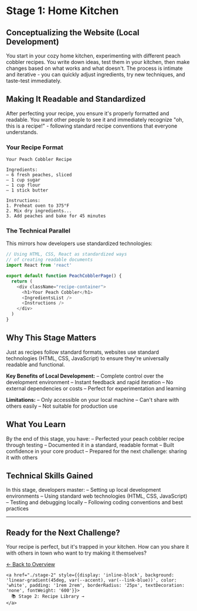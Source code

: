 # Stage 1: Home Kitchen
## Conceptualizing the Website (Local Development)

<StageHeader 
  icon="🏠" 
  bakeryTitle="Tinkering with Recipes at Home"
  techTitle="Writing Code, Testing, and Making Changes Locally"
/>

You start in your cozy home kitchen, experimenting with different peach cobbler recipes. You write down ideas, test them in your kitchen, then make changes based on what works and what doesn't. The process is intimate and iterative - you can quickly adjust ingredients, try new techniques, and taste-test immediately.

<BakeryCard 
  bakeryContent="You write recipe notes, test ingredients, adjust measurements, and refine your technique through trial and error in your familiar kitchen space."
  techContent="Developers write code on their local machines, run development servers (localhost:3000), test features, debug issues, and iterate quickly in their familiar development environment."
/>

## Making It Readable and Standardized

After perfecting your recipe, you ensure it's properly formatted and readable. You want other people to see it and immediately recognize "oh, this is a recipe!" - following standard recipe conventions that everyone understands.

### Your Recipe Format
```
Your Peach Cobbler Recipe

Ingredients:
– 6 fresh peaches, sliced
– 1 cup sugar  
– 1 cup flour
– 1 stick butter

Instructions:
1. Preheat oven to 375°F
2. Mix dry ingredients...
3. Add peaches and bake for 45 minutes
```

### The Technical Parallel
This mirrors how developers use standardized technologies:

```javascript
// Using HTML, CSS, React as standardized ways 
// of creating readable documents
import React from 'react'

export default function PeachCobblerPage() {
  return (
    <div className="recipe-container">
      <h1>Your Peach Cobbler</h1>
      <IngredientsList />
      <Instructions />
    </div>
  )
}
```

## Why This Stage Matters

Just as recipes follow standard formats, websites use standard technologies (HTML, CSS, JavaScript) to ensure they're universally readable and functional.

**Key Benefits of Local Development:**
– Complete control over the development environment
– Instant feedback and rapid iteration
– No external dependencies or costs
– Perfect for experimentation and learning

**Limitations:**
– Only accessible on your local machine
– Can't share with others easily
– Not suitable for production use

## What You Learn

By the end of this stage, you have:
– Perfected your peach cobbler recipe through testing
– Documented it in a standard, readable format
– Built confidence in your core product
– Prepared for the next challenge: sharing it with others

## Technical Skills Gained

In this stage, developers master:
– Setting up local development environments
– Using standard web technologies (HTML, CSS, JavaScript)
– Testing and debugging locally
– Following coding conventions and best practices

---

## Ready for the Next Challenge?

Your recipe is perfect, but it's trapped in your kitchen. How can you share it with others in town who want to try making it themselves?

<div style={{textAlign: 'center', margin: '2rem 0'}}>
  <div style={{display: 'flex', justifyContent: 'space-between', alignItems: 'center', maxWidth: '500px', margin: '0 auto'}}>
    <a href="../" style={{color: 'var(--accent)', textDecoration: 'none', fontWeight: '600'}}>
      ← Back to Overview
    </a>
    
    <a href="./stage-2" style={{display: 'inline-block', background: 'linear-gradient(45deg, var(--accent), var(--link-blue))', color: 'white', padding: '1rem 2rem', borderRadius: '25px', textDecoration: 'none', fontWeight: '600'}}>
      📚 Stage 2: Recipe Library →
    </a>
  </div>
</div>